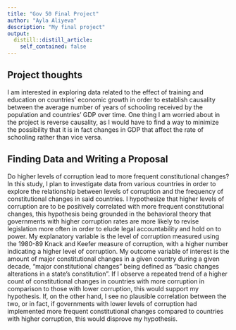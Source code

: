 ```yaml
---
title: "Gov 50 Final Project"
author: "Ayla Aliyeva"
description: "My final project"
output:
  distill::distill_article:
    self_contained: false
---
```




## Project thoughts

I am interested in exploring data related to the effect of training and education on countries' economic growth in order to establish causality between the average number of years of schooling received by the population and countries' GDP over time. One thing I am worried about in the project is reverse causality, as I would have to find a way to minimize the possibility that it is in fact changes in GDP that affect the rate of schooling rather than vice versa.



## Finding Data and Writing a Proposal

Do higher levels of corruption lead to more frequent constitutional changes? In this study, I plan to investigate data from various countries in order to explore the relationship between levels of corruption and the frequency of constitutional changes in said countries. I hypothesize that higher levels of corruption are to be positively correlated with more frequent constitutional changes, this hypothesis being grounded in the behavioral theory that governments with higher corruption rates are more likely to revise legislation more often in order to elude legal accountability and hold on to power. My explanatory variable is the level of corruption measured using the 1980-89 Knack and Keefer measure of corruption, with a higher number indicating a higher level of corruption. My outcome variable of interest is the amount of major constitutional changes in a given country during a given decade, “major constitutional changes” being defined as “basic changes alterations in a state’s constitution”. If I observe a repeated trend of a higher count of constitutional changes in countries with more corruption in comparison to those with lower corruption, this would support my hypothesis. If, on the other hand, I see no plausible correlation between the two, or in fact, if governments with lower levels of corruption had implemented more frequent constitutional changes compared to countries with higher corruption, this would disprove my hypothesis.







